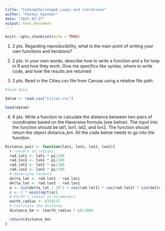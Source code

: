 ```yaml
---
title: "CodingChallenge6_Loops and iterations"
author: "Pankaj Gaonkar"
date: "2025-03-27"
output: html_document
---
```


```r
knitr::opts_chunk$set(echo = TRUE)
```




1. 2 pts. Regarding reproducibility, what is the main point of writing your own functions
and iterations?




2. 2 pts. In your own words, describe how to write a function and a for loop in R and how
they work. Give me specifics like syntax, where to write code, and how the results are
returned







3. 2 pts. Read in the Cities.csv file from Canvas using a relative file path.

```r
#load data

datum <- read.csv("Cities.csv")

head(datum)


```


4. 6 pts. Write a function to calculate the distance between two pairs of coordinates based
on the Haversine formula (see below). The input into the function should be lat1, lon1,
lat2, and lon2. The function should return the object distance_km. All the code below
needs to go into the function.



```r

Distance_pair <- function(lat1, lon1, lat2, lon2){      
  # convert to radians
  rad.lat1 <- lat1 * pi/180
  rad.lon1 <- lon1 * pi/180
  rad.lat2 <- lat2 * pi/180
  rad.lon2 <- lon2 * pi/180
  # Haversine formula
  delta_lat <- rad.lat2 - rad.lat1
  delta_lon <- rad.lon2 - rad.lon1
  a <- sin(delta_lat / 2)^2 + cos(rad.lat1) * cos(rad.lat2) * sin(delta_lon / 2)^2
  c <- 2 * asin(sqrt(a))
  # Earth's radius in kilometers
  earth_radius <- 6378137
  # Calculate the distance
  distance_km <- (earth_radius * c)/1000

  return(distance_km)
}

```


```r
```





